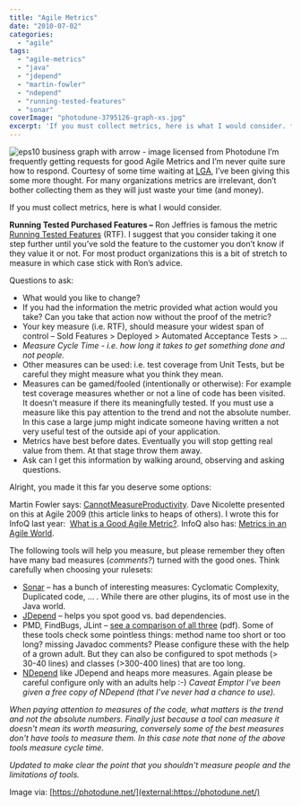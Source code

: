 ```yaml
---
title: "Agile Metrics"
date: "2010-07-02"
categories: 
  - "agile"
tags: 
  - "agile-metrics"
  - "java"
  - "jdepend"
  - "martin-fowler"
  - "ndepend"
  - "running-tested-features"
  - "sonar"
coverImage: "photodune-3795126-graph-xs.jpg"
excerpt: 'If you must collect metrics, here is what I would consider. **Running Tested Purchased'
---
```


![eps10 business graph with arrow - image licensed from Photodune](src/content/blog/agile-metrics/images/photodune-3795126-graph-xs.jpg) I’m frequently getting requests for good Agile Metrics and I’m never quite sure how to respond. Courtesy of some time waiting at [LGA](external:https://www.laguardiaairport.com), I’ve been giving this some more thought. For many organizations metrics are irrelevant, don’t bother collecting them as they will just waste your time (and money).

If you must collect metrics, here is what I would consider.

**Running Tested Purchased Features –** Ron Jeffries is famous the metric [Running Tested Features](external:https://ronjeffries.com/xprog/articles/jatrtsmetric/) (RTF). I suggest that you consider taking it one step further until you’ve sold the feature to the customer you don’t know if they value it or not. For most product organizations this is a bit of stretch to measure in which case stick with Ron’s advice.

Questions to ask:

- What would you like to change?
- If you had the information the metric provided what action would you take? Can you take that action now without the proof of the metric?
- Your key measure (i.e. RTF), should measure your widest span of control – Sold Features > Deployed > Automated Acceptance Tests > …
- _Measure Cycle Time - i.e. how long it takes to get something done and not people._
- Other measures can be used: i.e. test coverage from Unit Tests, but be careful they might measure what you think they mean.
- Measures can be gamed/fooled (intentionally or otherwise): For example test coverage measures whether or not a line of code has been visited. It doesn’t measure if there its meaningfully tested. If you must use a measure like this pay attention to the trend and not the absolute number. In this case a large jump might indicate someone having written a not very useful test of the outside api of your application.
- Metrics have best before dates. Eventually you will stop getting real value from them. At that stage throw them away.
- Ask can I get this information by walking around, observing and asking questions.

Alright, you made it this far you deserve some options:

Martin Fowler says: [CannotMeasureProductivity](external:https://www.martinfowler.com/bliki/CannotMeasureProductivity.html). Dave Nicolette presented on this at Agile 2009 (this article links to heaps of others). I wrote this for InfoQ last year:  [What is a Good Agile Metric?](external:https://www.infoq.com/news/2009/11/good-agile-metrics/). InfoQ also has: [Metrics in an Agile World](external:https://www.infoq.com/presentations/agile-metrics/).

The following tools will help you measure, but please remember they often have many bad measures (_comments?_) turned with the good ones. Think carefully when choosing your rulesets:

- [Sonar](external:https://www.sonarsource.org/) – has a bunch of interesting measures: Cyclomatic Complexity, Duplicated code, … _._ While there are other plugins, its of most use in the Java world.
- [JDepend](external:https://github.com/clarkware/jdepend) – helps you spot good vs. bad dependencies.
- PMD, FindBugs, JLint – [see a comparison of all three](external:http://www.cs.tufts.edu/~jfoster/papers/issre04.pdf) (pdf). Some of these tools check some pointless things: method name too short or too long? missing Javadoc comments? Please configure these with the help of a grown adult. But they can also be configured to spot methods (> 30-40 lines) and classes (>300-400 lines) that are too long.
- [NDepend](external:https://www.ndepend.com/) like JDepend and heaps more measures. Again please be careful configure only with an adults help :-) _Caveat Emptor I’ve been given a free copy of NDepend (that I’ve never had a chance to use)._

_When paying attention to measures of the code, what matters is the trend and not the absolute numbers. Finally just because a tool can measure it doesn't mean its worth measuring, conversely some of the best measures don't have tools to measure them. In this case note that none of the above tools measure cycle time._

_Updated to make clear the point that you shouldn't measure people and the limitations of tools._

Image via: [https://photodune.net/](external:https://photodune.net/)

